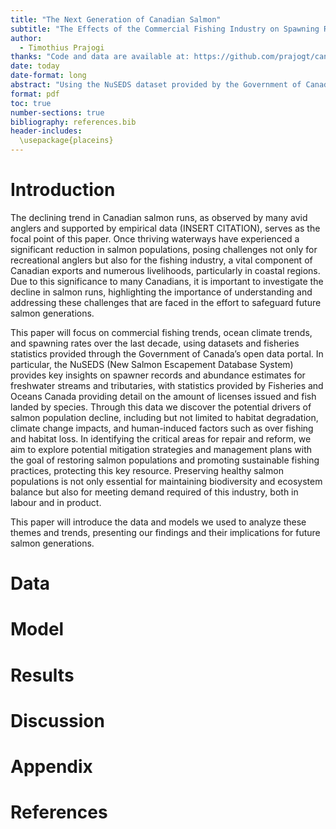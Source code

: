 ---
title: "The Next Generation of Canadian Salmon"
subtitle: "The Effects of the Commercial Fishing Industry on Spawning Rates"
author: 
  - Timothius Prajogi
thanks: "Code and data are available at: https://github.com/prajogt/canadian_salmon_spawn.git ."
date: today
date-format: long
abstract: "Using the NuSEDS dataset provided by the Government of Canada and statistics published by Fisheries and Oceans Canada regarding the number of commercial fishing licences issued by Pacific Region, we investigate the effects of commercial fishing on the reproductive capacity of Canadian Salmon. In tandem, we investigate how much of the change in spawn rates can be attributed to the health of the ecosystem, climate, and the fish that live in it. This paper discusses the impact of direct human intervention in the form of commercial fishing, aiming to highlight the importance in proper management and control in the fishing industry in alignement with changes in the environment by predicting spawning trends of future generations."
format: pdf
toc: true
number-sections: true
bibliography: references.bib
header-includes:
  \usepackage{placeins}
---

# Introduction

The declining trend in Canadian salmon runs, as observed by many avid anglers and supported by empirical data (INSERT CITATION), serves as the focal point of this paper. Once thriving waterways have experienced a significant reduction in salmon populations, posing challenges not only for recreational anglers but also for the fishing industry, a vital component of Canadian exports and numerous livelihoods, particularly in coastal regions. Due to this significance to many Canadians, it is important to investigate the decline in salmon runs, highlighting the importance of understanding and addressing these challenges that are faced in the effort to safeguard future salmon generations.

This paper will focus on commercial fishing trends, ocean climate trends, and spawning rates over the last decade, using datasets and fisheries statistics provided through the Government of Canada's open data portal. In particular, the NuSEDS (New Salmon Escapement Database System) provides key insights on spawner records and abundance estimates for freshwater streams and tributaries, with statistics provided by Fisheries and Oceans Canada providing detail on the amount of licenses issued and fish landed by species. Through this data we discover the potential drivers of salmon population decline, including but not limited to habitat degradation, climate change impacts, and human-induced factors such as over fishing and habitat loss. In identifying the critical areas for repair and reform, we aim to explore potential mitigation strategies and management plans with the goal of restoring salmon populations and promoting sustainable fishing practices, protecting this key resource. Preserving healthy salmon populations is not only essential for maintaining biodiversity and ecosystem balance but also for meeting demand required of this industry, both in labour and in product. 

This paper will introduce the data and models we used to analyze these themes and trends, presenting our findings and their implications for future salmon generations. 

# Data

# Model

# Results

# Discussion

# Appendix

# References

